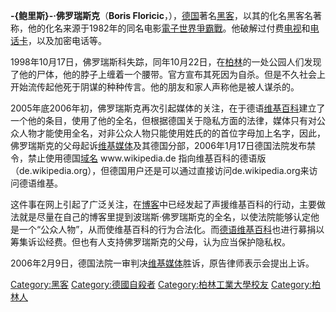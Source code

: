 {{unreferenced|time=2018-06-08T21:25:56+00:00}}
'''-{鲍里斯}-·佛罗瑞斯克'''（'''Boris Floricic'''，{{bd|1972年|6月8日|1998年|10月22日|catIdx=F}}），[[德国|德国]]著名[[黑客|黑客]]，以其'''{{lang|en|Tron}}'''的化名黑客名著称，他的化名来源于1982年的同名电影[[電子世界爭霸戰|電子世界爭霸戰]]。他破解过付费[[电视|电视]]和[[电话卡|电话卡]]，以及加密电话等。

1998年10月17日，佛罗瑞斯科失踪，同年10月22日，在[[柏林|柏林]]的一处公园人们发现了他的尸体，他的脖子上缠着一个腰带。官方宣布其死因为自杀。但是不久社会上开始流传起他死于阴谋的种种传言。他的朋友和家人声称他是被人谋杀的。

2005年底2006年初，佛罗瑞斯克再次引起媒体的关注，在于德语[[维基百科|维基百科]]建立了一个他的条目，使用了他的全名，但根据德国关于隐私方面的法律，媒体只有对公众人物才能使用全名，对非公众人物只能使用姓氏的的首位字母加上名字，因此，佛罗瑞斯克的父母起诉[[维基媒体|维基媒体]]及其德国分部，2006年1月17日德国法院发布禁令，禁止使用德国[[域名|域名]] www.wikipedia.de 指向维基百科的德语版 （de.wikipedia.org），但德国用户还是可以通过直接访问de.wikipedia.org来访问德语维基。

这件事在网上引起了广泛关注，在[[博客|博客]]中已经发起了声援维基百科的行动，主要做法就是尽量在自己的博客里提到波瑞斯·佛罗瑞斯克的全名，以使法院能够认定他是一个“公众人物”，从而使维基百科的行为合法化。而[[德语维基百科|德语维基百科]]也进行募捐以筹集诉讼经费。但也有人支持佛罗瑞斯克的父母，认为应当保护隐私权。

2006年2月9日，德国法院一审判决[[维基媒体|维基媒体]]胜诉，原告律师表示会提出上诉。

{{DEFAULTSORT:Tron}}
[[Category:黑客|Category:黑客]]
[[Category:德國自殺者|Category:德國自殺者]]
[[Category:柏林工業大學校友|Category:柏林工業大學校友]]
[[Category:柏林人|Category:柏林人]]